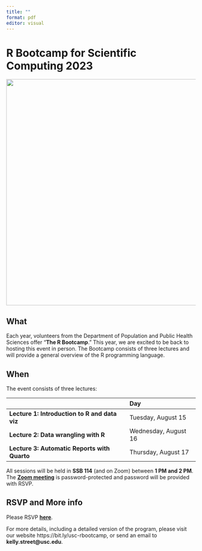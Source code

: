 ```yaml
---
title: ""
format: pdf
editor: visual
---
```


# R Bootcamp for Scientific Computing 2023

![](../fig/hex-stickers.png){width=600}

## What

Each year, volunteers from the Department of Population and Public Health Sciences offer "**The R Bootcamp**." This year, we are excited to be back to hosting this event in person. The Bootcamp consists of three lectures and will provide a general overview of the R programming language.

## When

The event consists of three lectures:

|    | Day | 
|:-------|:---|
| **Lecture 1: Introduction to R and data viz** | Tuesday, August 15 | 
| **Lecture 2: Data wrangling with R** | Wednesday, August 16 |
| **Lecture 3: Automatic Reports with Quarto** | Thursday, August 17 |

All sessions will be held in **SSB 114** (and on Zoom) between **1 PM and 2 PM**.
The [**Zoom meeting**](https://usc.zoom.us/j/94981155347) is password-protected and password will be provided with RSVP.

## RSVP and More info

Please RSVP [**here**](https://forms.gle/X5vQJE2S7vKeyEWTA).

For more details, including a detailed version of the program, please visit our website
https://bit.ly/usc-rbootcamp, or send an email to **kelly.street\@usc.edu**.